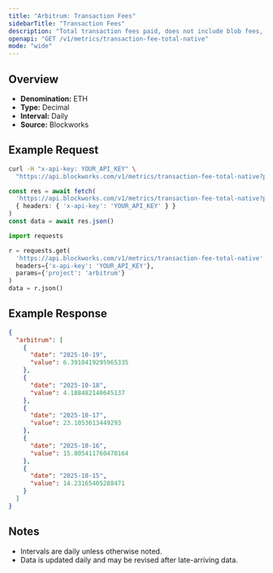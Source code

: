 ```yaml
---
title: "Arbitrum: Transaction Fees"
sidebarTitle: "Transaction Fees"
description: "Total transaction fees paid, does not include blob fees, out-of-protocol tips, or additional sources of revenue"
openapi: "GET /v1/metrics/transaction-fee-total-native"
mode: "wide"
---
```


## Overview

- **Denomination:** ETH
- **Type:** Decimal
- **Interval:** Daily
- **Source:** Blockworks

## Example Request

<CodeGroup>

```bash cURL
curl -H "x-api-key: YOUR_API_KEY" \
  "https://api.blockworks.com/v1/metrics/transaction-fee-total-native?project=arbitrum"
```

```typescript TypeScript
const res = await fetch(
  'https://api.blockworks.com/v1/metrics/transaction-fee-total-native?project=arbitrum',
  { headers: { 'x-api-key': 'YOUR_API_KEY' } }
)
const data = await res.json()
```

```python Python
import requests

r = requests.get(
  'https://api.blockworks.com/v1/metrics/transaction-fee-total-native',
  headers={'x-api-key': 'YOUR_API_KEY'},
  params={'project': 'arbitrum'}
)
data = r.json()
```

</CodeGroup>

## Example Response

```json
{
  "arbitrum": [
    {
      "date": "2025-10-19",
      "value": 6.3910419295965335
    },
    {
      "date": "2025-10-18",
      "value": 4.188482140645137
    },
    {
      "date": "2025-10-17",
      "value": 23.1053613449293
    },
    {
      "date": "2025-10-16",
      "value": 15.805411760470164
    },
    {
      "date": "2025-10-15",
      "value": 14.23165405288471
    }
  ]
}
```

## Notes
- Intervals are daily unless otherwise noted.
- Data is updated daily and may be revised after late-arriving data.